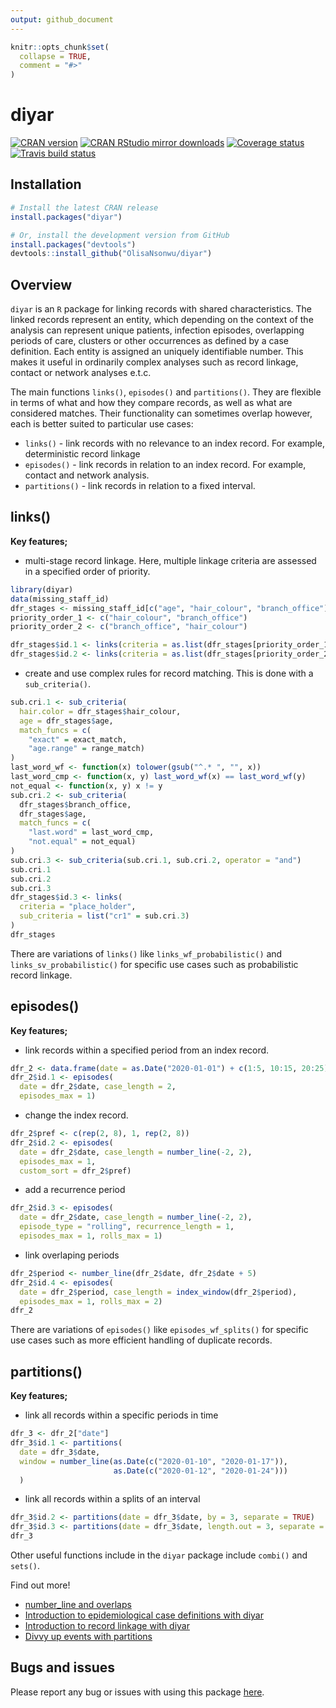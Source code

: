 ```yaml
---
output: github_document
---
```


```r
knitr::opts_chunk$set(
  collapse = TRUE,
  comment = "#>"
)
```

# diyar
[![CRAN version](http://www.r-pkg.org/badges/version/diyar)](https://cran.r-project.org/package=diyar)
[![CRAN RStudio mirror downloads](https://cranlogs.r-pkg.org/badges/diyar)](https://www.r-pkg.org/pkg/diyar)
[![Coverage status](https://codecov.io/gh/OlisaNsonwu/diyar/branch/master/graph/badge.svg)](https://codecov.io/github/OlisaNsonwu/diyar?branch=master)
[![Travis build status](https://travis-ci.org/OlisaNsonwu/diyar.svg?branch=master)](https://travis-ci.org/OlisaNsonwu/diyar)

## Installation
```r
# Install the latest CRAN release 
install.packages("diyar")

# Or, install the development version from GitHub
install.packages("devtools")
devtools::install_github("OlisaNsonwu/diyar")
```

## Overview
`diyar` is an `R` package for linking records with shared characteristics.
The linked records represent an entity, which depending on the context of the analysis can represent unique patients, 
infection episodes, overlapping periods of care, clusters or other occurrences as defined by a case definition. 
Each entity is assigned an uniquely identifiable number.
This makes it useful in ordinarily complex analyses such as record linkage,  
contact or network analyses e.t.c. 

The main functions `links()`, `episodes()` and `partitions()`.
They are flexible in terms of what and how they compare records, as well as what are considered matches. 
Their functionality can sometimes overlap however, each is better suited to particular use cases: 

  + `links()` - link records with no relevance to an index record. For example, deterministic record linkage
  + `episodes()` - link records in relation to an index record. For example, contact and network analysis.  
  + `partitions()` - link records in relation to a fixed interval.

## links()
**Key features;**

  + multi-stage record linkage. Here, multiple linkage criteria are assessed in a specified order of priority.

```r
library(diyar)
data(missing_staff_id)
dfr_stages <- missing_staff_id[c("age", "hair_colour", "branch_office")]
priority_order_1 <- c("hair_colour", "branch_office")
priority_order_2 <- c("branch_office", "hair_colour")

dfr_stages$id.1 <- links(criteria = as.list(dfr_stages[priority_order_1]))
dfr_stages$id.2 <- links(criteria = as.list(dfr_stages[priority_order_2]))
```
  + create and use complex rules for record matching. This is done with a `sub_criteria()`.
```r
sub.cri.1 <- sub_criteria(
  hair.color = dfr_stages$hair_colour,
  age = dfr_stages$age,
  match_funcs = c(
    "exact" = exact_match,
    "age.range" = range_match)
)
last_word_wf <- function(x) tolower(gsub("^.* ", "", x))
last_word_cmp <- function(x, y) last_word_wf(x) == last_word_wf(y)
not_equal <- function(x, y) x != y
sub.cri.2 <- sub_criteria(
  dfr_stages$branch_office, 
  dfr_stages$age,
  match_funcs = c(
    "last.word" = last_word_cmp,
    "not.equal" = not_equal)
)
sub.cri.3 <- sub_criteria(sub.cri.1, sub.cri.2, operator = "and")
sub.cri.1
sub.cri.2
sub.cri.3
dfr_stages$id.3 <- links(
  criteria = "place_holder",
  sub_criteria = list("cr1" = sub.cri.3)
)
dfr_stages
```
There are variations of `links()` like `links_wf_probabilistic()` and `links_sv_probabilistic()` for specific use cases such as probabilistic record linkage.

## episodes()
**Key features;**

  + link records within a specified period from an index record.
```r
dfr_2 <- data.frame(date = as.Date("2020-01-01") + c(1:5, 10:15, 20:25))
dfr_2$id.1 <- episodes(
  date = dfr_2$date, case_length = 2,
  episodes_max = 1)
```
  + change the index record.
```r
dfr_2$pref <- c(rep(2, 8), 1, rep(2, 8))
dfr_2$id.2 <- episodes(
  date = dfr_2$date, case_length = number_line(-2, 2),
  episodes_max = 1, 
  custom_sort = dfr_2$pref)
```
  + add a recurrence period 
```r
dfr_2$id.3 <- episodes(
  date = dfr_2$date, case_length = number_line(-2, 2), 
  episode_type = "rolling", recurrence_length = 1,
  episodes_max = 1, rolls_max = 1)
```  
+ link overlaping periods
```r
dfr_2$period <- number_line(dfr_2$date, dfr_2$date + 5)
dfr_2$id.4 <- episodes(
  date = dfr_2$period, case_length = index_window(dfr_2$period),
  episodes_max = 1, rolls_max = 2)
dfr_2
```

There are variations of `episodes()` like `episodes_wf_splits()` for specific use cases such as more efficient handling of duplicate records.

## partitions()
**Key features;**

  + link all records within a specific periods in time 
```r
dfr_3 <- dfr_2["date"]
dfr_3$id.1 <- partitions(
  date = dfr_3$date, 
  window = number_line(as.Date(c("2020-01-10", "2020-01-17")), 
                       as.Date(c("2020-01-12", "2020-01-24")))
  )
```
  + link all records within a splits of an interval 
```r
dfr_3$id.2 <- partitions(date = dfr_3$date, by = 3, separate = TRUE) 
dfr_3$id.3 <- partitions(date = dfr_3$date, length.out = 3, separate = TRUE)
dfr_3
```

Other useful functions include in the `diyar` package include `combi()` and `sets()`.

Find out more!
  
  + [number_line and overlaps](https://olisansonwu.github.io/diyar/articles/number_line.html)
  + [Introduction to epidemiological case definitions with diyar](https://olisansonwu.github.io/diyar/articles/episodes.html)
  + [Introduction to record linkage with diyar](https://olisansonwu.github.io/diyar/articles/links.html)
  + [Divvy up events with partitions](https://olisansonwu.github.io/diyar/articles/panes.html)
  
## Bugs and issues
Please report any bug or issues with using this package [here](https://github.com/OlisaNsonwu/diyar/issues).
